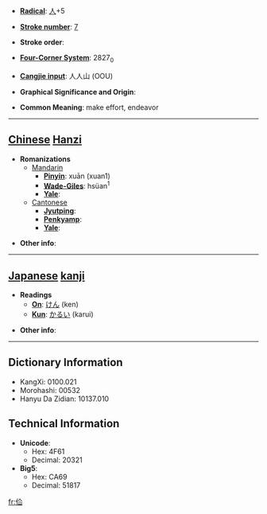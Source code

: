 * '''[[Wiktionary:Chinese radical index| Radical]]''': [[Wiktionary:Chinese radical index 人|人]]+5

* '''[[Wiktionary:Chinese total strokes index|Stroke number]]''': [[Wiktionary:Chinese total strokes index 7|7]]

* '''Stroke order''': 

* '''[[Wiktionary:Chinese four corner index|Four-Corner System]]''': 2827<sub>0</sub>

* '''[[Wiktionary:Chinese Cangjie index|Cangjie input]]''': 人人山 (OOU)

* '''Graphical Significance and Origin''': 

* '''Common Meaning''': make effort, endeavor

----

== [[Chinese]] [[Hanzi]] ==

* '''Romanizations'''
** [[Mandarin]]
*** '''[[Pinyin]]''': xuān (xuan1)
*** '''[[Wade-Giles]]''': hsüan<sup>1</sup>
*** '''[[Yale]]''': 
**[[Cantonese]]
***'''[[Jyutping]]''':
***'''[[Penkyamp]]''': 
***'''[[Yale]]''': 

* '''Other info''': 

----

== [[Japanese]] [[kanji]] ==

* '''Readings'''
** '''[[On]]''': [[けん]] (ken)
** '''[[Kun]]''': [[かるい]] (karui)

* '''Other info''':  

----

== Dictionary Information ==

* KangXi: 0100.021
* Morohashi: 00532
* Hanyu Da Zidian: 10137.010

== Technical Information ==

* '''Unicode''':
** Hex: 4F61
** Decimal: 20321
* '''Big5''':
** Hex: CA69
** Decimal: 51817
[[fr:佡]]